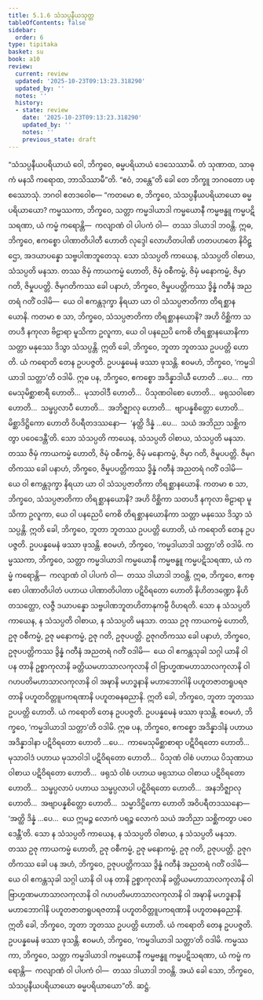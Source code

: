 ```yaml
---
title: 5.1.6 သံသပ္ပနီယသုတ္တ
tableOfContents: false
sidebar:
  order: 6
type: tipitaka
basket: su
book: a10
review:
  current: review
  updated: '2025-10-23T09:13:23.318290'
  updated_by: ''
  notes: ''
  history:
  - state: review
    date: '2025-10-23T09:13:23.318290'
    updated_by: ''
    notes: ''
    previous_state: draft
---
```



<ReviewStatus review={frontmatter.review} showDetails={true} />

<HypothesisAnnotation frontmatter={frontmatter} />

<DynamicBreadcrumb />

<Division number="216" book="a10" e="ch" v="17" p="495">

<Paragraph number="1429" book="a10">
“သံသပ္ပနီယပရိယာယံ ဝေါ, ဘိက္ခဝေ, ဓမ္မပရိယာယံ ဒေသေဿာမိ. တံ သုဏာထ, သာဓုကံ မနသိ ကရောထ, ဘာသိဿာမီ”တိ. “ဧဝံ, ဘန္တေ”တိ ခေါ တေ ဘိက္ခူ ဘဂဝတော ပစ္စဿောသုံ. ဘဂဝါ ဧတဒဝေါစ—
</Paragraph>

<Paragraph number="1430" book="a10">
“ကတမော စ, ဘိက္ခဝေ, သံသပ္ပနီယပရိယာယော ဓမ္မပရိယာယော? ကမ္မဿကာ, ဘိက္ခဝေ, သတ္တာ ကမ္မဒါယာဒါ ကမ္မယောနီ ကမ္မဗန္ဓူ ကမ္မပဋိသရဏာ, ယံ ကမ္မံ ကရောန္တိ—  ကလျာဏံ ဝါ ပါပကံ ဝါ—  တဿ ဒါယာဒါ ဘဝန္တိ.
</Paragraph>

<Paragraph number="1431" book="a10">
ဣဓ, ဘိက္ခဝေ, ဧကစ္စော ပါဏာတိပါတီ ဟောတိ လုဒ္ဒေါ လောဟိတပါဏိ ဟတပဟတေ နိဝိဋ္ဌော, အဒယာပန္နော သဗ္ဗပါဏဘူတေသု. သော သံသပ္ပတိ ကာယေန, သံသပ္ပတိ ဝါစာယ, သံသပ္ပတိ မနသာ. တဿ ဇိမှံ ကာယကမ္မံ ဟောတိ, ဇိမှံ ဝစီကမ္မံ, ဇိမှံ မနောကမ္မံ, ဇိမှာ ဂတိ, ဇိမှုပပတ္တိ.
</Paragraph>

<Paragraph number="1432" book="a10">
ဇိမှဂတိကဿ ခေါ ပနာဟံ, ဘိက္ခဝေ, ဇိမှုပပတ္တိကဿ ဒွိန္နံ ဂတီနံ အညတရံ ဂတိံ ဝဒါမိ—  ယေ ဝါ ဧကန္တဒုက္ခာ နိရယာ ယာ ဝါ သံသပ္ပဇာတိကာ တိရစ္ဆာနယောနိ. ကတမာ စ သာ, ဘိက္ခဝေ, သံသပ္ပဇာတိကာ တိရစ္ဆာနယောနိ? အဟိ ဝိစ္ဆိကာ သတပဒီ နကုလာ ဗိဠာရာ မူသိကာ ဥလူကာ, ယေ ဝါ ပနညေပိ ကေစိ တိရစ္ဆာနယောနိကာ သတ္တာ မနုဿေ ဒိသွာ သံသပ္ပန္တိ. ဣတိ ခေါ, ဘိက္ခဝေ, ဘူတာ ဘူတဿ ဥပပတ္တိ ဟောတိ. ယံ ကရောတိ တေန ဥပပဇ္ဇတိ. ဥပပန္နမေနံ ဖဿာ ဖုသန္တိ. ဧဝမဟံ, ဘိက္ခဝေ, ‘ကမ္မဒါယာဒါ သတ္တာ’တိ ဝဒါမိ.
</Paragraph>

<Paragraph number="1433" book="a10">
ဣဓ ပန, ဘိက္ခဝေ, ဧကစ္စော အဒိန္နာဒါယီ ဟောတိ …ပေ…  ကာမေသုမိစ္ဆာစာရီ ဟောတိ…  မုသာဝါဒီ ဟောတိ…  ပိသုဏဝါစော ဟောတိ…  ဖရုသဝါစော ဟောတိ…  သမ္ဖပ္ပလာပီ ဟောတိ…  အဘိဇ္ဈာလု ဟောတိ…  ဗျာပန္နစိတ္တော ဟောတိ…  မိစ္ဆာဒိဋ္ဌိကော ဟောတိ ဝိပရီတဒဿနော—  ‘နတ္ထိ ဒိန္နံ …ပေ…  သယံ အဘိညာ သစ္ဆိကတွာ ပဝေဒေန္တီ’တိ. သော သံသပ္ပတိ ကာယေန, သံသပ္ပတိ ဝါစာယ, သံသပ္ပတိ မနသာ. တဿ ဇိမှံ ကာယကမ္မံ ဟောတိ, ဇိမှံ ဝစီကမ္မံ, ဇိမှံ မနောကမ္မံ, ဇိမှာ ဂတိ, ဇိမှုပပတ္တိ.
</Paragraph>

<Paragraph number="1434" book="a10">
ဇိမှဂတိကဿ ခေါ ပနာဟံ, ဘိက္ခဝေ, ဇိမှုပပတ္တိကဿ ဒွိန္နံ ဂတီနံ အညတရံ ဂတိံ ဝဒါမိ—  ယေ ဝါ ဧကန္တဒုက္ခာ နိရယာ ယာ ဝါ သံသပ္ပဇာတိကာ တိရစ္ဆာနယောနိ. ကတမာ စ သာ, ဘိက္ခဝေ, သံသပ္ပဇာတိကာ တိရစ္ဆာနယောနိ? အဟိ ဝိစ္ဆိကာ သတပဒီ နကုလာ ဗိဠာရာ မူသိကာ ဥလူကာ, ယေ ဝါ ပနညေပိ ကေစိ တိရစ္ဆာနယောနိကာ သတ္တာ မနုဿေ ဒိသွာ သံသပ္ပန္တိ. ဣတိ ခေါ, ဘိက္ခဝေ, ဘူတာ ဘူတဿ ဥပပတ္တိ ဟောတိ, ယံ ကရောတိ တေန ဥပပဇ္ဇတိ. ဥပပန္နမေနံ ဖဿာ ဖုသန္တိ. ဧဝမဟံ, ဘိက္ခဝေ, ‘ကမ္မဒါယာဒါ သတ္တာ’တိ ဝဒါမိ. ကမ္မဿကာ, ဘိက္ခဝေ, သတ္တာ ကမ္မဒါယာဒါ ကမ္မယောနီ ကမ္မဗန္ဓူ ကမ္မပဋိသရဏာ, ယံ ကမ္မံ ကရောန္တိ—  ကလျာဏံ ဝါ ပါပကံ ဝါ—  တဿ ဒါယာဒါ ဘဝန္တိ.
</Paragraph>

<Paragraph number="1435" book="a10">
ဣဓ, ဘိက္ခဝေ, ဧကစ္စော ပါဏာတိပါတံ ပဟာယ ပါဏာတိပါတာ ပဋိဝိရတော ဟောတိ နိဟိတဒဏ္ဍော နိဟိတသတ္ထော, လဇ္ဇီ ဒယာပန္နော သဗ္ဗပါဏဘူတဟိတာနုကမ္ပီ ဝိဟရတိ. သော န သံသပ္ပတိ ကာယေန, န သံသပ္ပတိ ဝါစာယ, န သံသပ္ပတိ မနသာ. တဿ ဥဇု ကာယကမ္မံ ဟောတိ, ဥဇု ဝစီကမ္မံ, ဥဇု မနောကမ္မံ, ဥဇု ဂတိ, ဥဇုပပတ္တိ.
</Paragraph>

<Paragraph number="1436" book="a10">
ဥဇုဂတိကဿ ခေါ ပနာဟံ, ဘိက္ခဝေ, ဥဇုပပတ္တိကဿ ဒွိန္နံ ဂတီနံ အညတရံ ဂတိံ ဝဒါမိ—  ယေ ဝါ ဧကန္တသုခါ သဂ္ဂါ ယာနိ ဝါ ပန တာနိ ဥစ္စာကုလာနိ ခတ္တိယမဟာသာလကုလာနိ ဝါ ဗြာဟ္မဏမဟာသာလကုလာနိ ဝါ ဂဟပတိမဟာသာလကုလာနိ ဝါ အဍ္ဎာနိ မဟဒ္ဓနာနိ မဟာဘောဂါနိ ပဟူတဇာတရူပရဇတာနိ ပဟူတဝိတ္တူပကရဏာနိ ပဟူတဓနဓညာနိ. ဣတိ ခေါ, ဘိက္ခဝေ, ဘူတာ ဘူတဿ ဥပပတ္တိ ဟောတိ. ယံ ကရောတိ တေန ဥပပဇ္ဇတိ. ဥပပန္နမေနံ ဖဿာ ဖုသန္တိ. ဧဝမဟံ, ဘိက္ခဝေ, ‘ကမ္မဒါယာဒါ သတ္တာ’တိ ဝဒါမိ.
</Paragraph>

<Paragraph number="1437" book="a10">
ဣဓ ပန, ဘိက္ခဝေ, ဧကစ္စော အဒိန္နာဒါနံ ပဟာယ အဒိန္နာဒါနာ ပဋိဝိရတော ဟောတိ …ပေ…  ကာမေသုမိစ္ဆာစာရာ ပဋိဝိရတော ဟောတိ…  မုသာဝါဒံ ပဟာယ မုသာဝါဒါ ပဋိဝိရတော ဟောတိ…  ပိသုဏံ ဝါစံ ပဟာယ ပိသုဏာယ ဝါစာယ ပဋိဝိရတော ဟောတိ…  ဖရုသံ ဝါစံ ပဟာယ ဖရုသာယ ဝါစာယ ပဋိဝိရတော ဟောတိ…  သမ္ဖပ္ပလာပံ ပဟာယ သမ္ဖပ္ပလာပါ ပဋိဝိရတော ဟောတိ…  အနဘိဇ္ဈာလု ဟောတိ…  အဗျာပန္နစိတ္တော ဟောတိ…  သမ္မာဒိဋ္ဌိကော ဟောတိ အဝိပရီတဒဿနော—  ‘အတ္ထိ ဒိန္နံ …ပေ…  ယေ ဣမဉ္စ လောကံ ပရဉ္စ လောကံ သယံ အဘိညာ သစ္ဆိကတွာ ပဝေဒေန္တီ’တိ. သော န သံသပ္ပတိ ကာယေန, န သံသပ္ပတိ ဝါစာယ, န သံသပ္ပတိ မနသာ. တဿ ဥဇု ကာယကမ္မံ ဟောတိ, ဥဇု ဝစီကမ္မံ, ဥဇု မနောကမ္မံ, ဥဇု ဂတိ, ဥဇုပပတ္တိ.
</Paragraph>

<Paragraph number="1438" book="a10">
ဥဇုဂတိကဿ ခေါ ပန အဟံ, ဘိက္ခဝေ, ဥဇုပပတ္တိကဿ ဒွိန္နံ ဂတီနံ အညတရံ ဂတိံ ဝဒါမိ—  ယေ ဝါ ဧကန္တသုခါ သဂ္ဂါ ယာနိ ဝါ ပန တာနိ ဥစ္စာကုလာနိ ခတ္တိယမဟာသာလကုလာနိ ဝါ ဗြာဟ္မဏမဟာသာလကုလာနိ ဝါ ဂဟပတိမဟာသာလကုလာနိ ဝါ အဍ္ဎာနိ မဟဒ္ဓနာနိ မဟာဘောဂါနိ ပဟူတဇာတရူပရဇတာနိ ပဟူတဝိတ္တူပကရဏာနိ ပဟူတဓနဓညာနိ. ဣတိ ခေါ, ဘိက္ခဝေ, ဘူတာ ဘူတဿ ဥပပတ္တိ ဟောတိ. ယံ ကရောတိ တေန ဥပပဇ္ဇတိ. ဥပပန္နမေနံ ဖဿာ ဖုသန္တိ. ဧဝမဟံ, ဘိက္ခဝေ, ‘ကမ္မဒါယာဒါ သတ္တာ’တိ ဝဒါမိ.
</Paragraph>

<Paragraph number="1439" book="a10">
ကမ္မဿကာ, ဘိက္ခဝေ, သတ္တာ ကမ္မဒါယာဒါ ကမ္မယောနီ ကမ္မဗန္ဓူ ကမ္မပဋိသရဏာ, ယံ ကမ္မံ ကရောန္တိ—  ကလျာဏံ ဝါ ပါပကံ ဝါ—  တဿ ဒါယာဒါ ဘဝန္တိ. အယံ ခေါ သော, ဘိက္ခဝေ, သံသပ္ပနီယပရိယာယော ဓမ္မပရိယာယော”တိ.

</Paragraph>
</Division>

<Paragraph number="1440" type="center" book="a10">
ဆဋ္ဌံ.
</Paragraph>